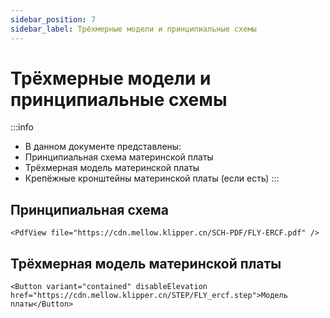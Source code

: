 ```yaml
---
sidebar_position: 7
sidebar_label: Трёхмерные модели и принципиальные схемы
---
```




# Трёхмерные модели и принципиальные схемы


:::info
* В данном документе представлены:
* Принципиальная схема материнской платы
* Трёхмерная модель материнской платы
* Крепёжные кронштейны материнской платы (если есть)
:::

## Принципиальная схема

    <PdfView file="https://cdn.mellow.klipper.cn/SCH-PDF/FLY-ERCF.pdf" />


## Трёхмерная модель материнской платы

    <Button variant="contained" disableElevation href="https://cdn.mellow.klipper.cn/STEP/FLY_ercf.step">Модель платы</Button>